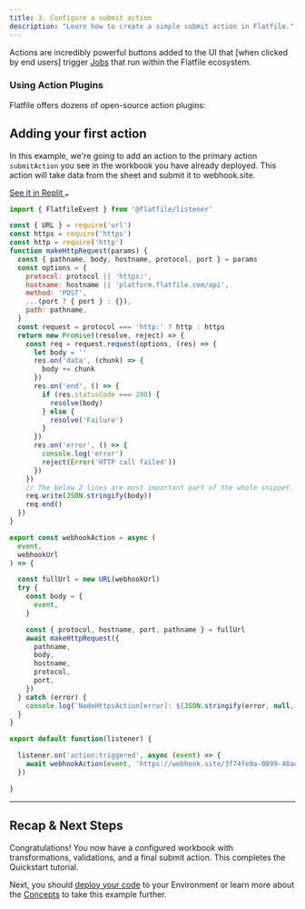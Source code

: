 ```yaml
---
title: 3. Configure a submit action
description: "Learn how to create a simple submit action in Flatfile."
---
```


Actions are incredibly powerful buttons added to the UI that [when clicked by end users] trigger <Tooltip tip="Learn about Jobs">[Jobs](../concepts/jobs)</Tooltip> 
that run within the Flatfile ecosystem. 

### Using Action Plugins

Flatfile offers dozens of open-source action plugins: 

<CardGroup cols={3}>
  <Card color="#CB3837" title="@flatfile/plugin-action-download-xlsx" icon="npm" href="https://plugins.flatfile.com">
  </Card>
  <Card color="#CB3837" title="@flatfile/plugin-action-download-zip" icon="npm" href="https://plugins.flatfile.com">
  </Card>
  <Card color="#CB3837" title="@flatfile/plugin-action-postgresql-egress" icon="npm" href="https://plugins.flatfile.com">
  </Card>
</CardGroup>

## Adding your first action 

In this example, we're going to add an action to the primary action `submitAction` you see in the workbook you have already deployed. 
This action will take data from the sheet and submit it to webhook.site.

<a target="_blank" class="group px-4 py-1.5 relative inline-flex items-center rounded-full shadow-sm text-sm font-medium" 
href="https://replit.com/@flatfile/get-started#index.ts">
    <span class="absolute inset-0 bg-primary-dark rounded-full group-hover:opacity-[0.9]"></span>
    <span class="z-10 mr-2 text-white">See it in Replit</span>
    <svg width="6" height="3" class="h-2 overflow-visible -rotate-90 text-white" aria-hidden="true"><path d="M0 0L3 3L6 0" fill="none" stroke="currentColor" stroke-width="1.5" stroke-linecap="round"></path></svg>
</a>


```jsx
import { FlatfileEvent } from '@flatfile/listener'

const { URL } = require('url')
const https = require('https')
const http = require('http')
function makeHttpRequest(params) {
  const { pathname, body, hostname, protocol, port } = params
  const options = {
    protocol: protocol || 'https:',
    hostname: hostname || 'platform.flatfile.com/api',
    method: 'POST',
    ...(port ? { port } : {}),
    path: pathname,
  }
  const request = protocol === 'http:' ? http : https
  return new Promise((resolve, reject) => {
    const req = request.request(options, (res) => {
      let body = ''
      res.on('data', (chunk) => {
        body += chunk
      })
      res.on('end', () => {
        if (res.statusCode === 200) {
          resolve(body)
        } else {
          resolve('Failure')
        }
      })
      res.on('error', () => {
        console.log('error')
        reject(Error('HTTP call failed'))
      })
    })
    // The below 2 lines are most important part of the whole snippet.
    req.write(JSON.stringify(body))
    req.end()
  })
}

export const webhookAction = async (
  event,
  webhookUrl
) => {

  const fullUrl = new URL(webhookUrl)
  try {
    const body = {
      event,
    }

    const { protocol, hostname, port, pathname } = fullUrl
    await makeHttpRequest({
      pathname,
      body,
      hostname,
      protocol,
      port,
    })
  } catch (error) {
    console.log(`NodeHttpsAction[error]: ${JSON.stringify(error, null, 2)}`)
  }
}

export default function(listener) {

  listener.on('action:triggered', async (event) => {
    await webhookAction(event, 'https://webhook.site/3f74fe0a-0899-48ad-bbde-4571aaaf7ec6')
  })

}
```

---

## Recap & Next Steps
Congratulations! You now have a configured workbook with transformations, validations, and a final submit action. 
This completes the Quickstart tutorial.

Next, you should [deploy your code](../developer-tools/deploying) to your Environment or 
learn more about the [Concepts](../concepts/spaces) to take this example further.
